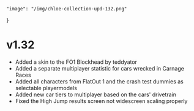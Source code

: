     "image": "/img/chloe-collection-upd-132.png"
}

# v1.32

- Added a skin to the FO1 Blockhead by teddyator 
- Added a separate multiplayer statistic for cars wrecked in Carnage Races
- Added all characters from FlatOut 1 and the crash test dummies as selectable playermodels
- Added new car tiers to multiplayer based on the cars' drivetrain
- Fixed the High Jump results screen not widescreen scaling properly